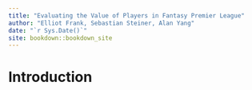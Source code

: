 ```yaml
--- 
title: "Evaluating the Value of Players in Fantasy Premier League"
author: "Elliot Frank, Sebastian Steiner, Alan Yang"
date: "`r Sys.Date()`"
site: bookdown::bookdown_site
---
```


# Introduction

